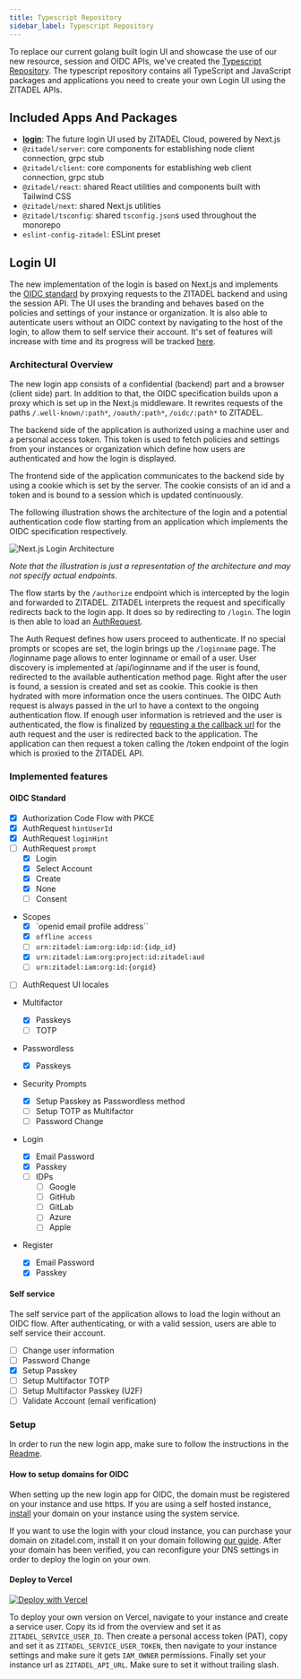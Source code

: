 ```yaml
---
title: Typescript Repository
sidebar_label: Typescript Repository
---
```


To replace our current golang built login UI and showcase the use of our new resource, session and OIDC APIs, we've created the [Typescript Repository](https://github.com/zitadel/typescript).
The typescript repository contains all TypeScript and JavaScript packages and applications you need to create your own Login UI using the ZITADEL APIs.

## Included Apps And Packages

- **[login](./typescript-repo#new-login-ui)**: The future login UI used by ZITADEL Cloud, powered by Next.js
- `@zitadel/server`: core components for establishing node client connection, grpc stub
- `@zitadel/client`: core components for establishing web client connection, grpc stub
- `@zitadel/react`: shared React utilities and components built with Tailwind CSS
- `@zitadel/next`: shared Next.js utilities
- `@zitadel/tsconfig`: shared `tsconfig.json`s used throughout the monorepo
- `eslint-config-zitadel`: ESLint preset

## Login UI

The new implementation of the login is based on Next.js and implements the [OIDC standard](./oidc-standard) by proxying requests to the ZITADEL backend and using the session API.
The UI uses the branding and behaves based on the policies and settings of your instance or organization.
It is also able to autenticate users without an OIDC context by navigating to the host of the login, to allow them to self service their account.
It's set of features will increase with time and its progress will be tracked [here](./typescript-repo#implemented-features).

### Architectural Overview

The new login app consists of a confidential (backend) part and a browser (client side) part.
In addition to that, the OIDC specification builds upon a proxy which is set up in the Next.js middleware. It rewrites requests of the paths `/.well-known/:path*`, `/oauth/:path*`, `/oidc/:path*` to ZITADEL.

The backend side of the application is authorized using a machine user and a personal access token.
This token is used to fetch policies and settings from your instances or organization which define how users are authenticated and how the login is displayed.

The frontend side of the application communicates to the backend side by using a cookie which is set by the server.
The cookie consists of an id and a token and is bound to a session which is updated continuously.

The following illustration shows the architecture of the login and a potential authentication code flow starting from an application which implements the OIDC specification respectively.

![Next.js Login Architecture](/img/typescript-login-architecture.png)

_Note that the illustration is just a representation of the architecture and may not specify actual endpoints._

The flow starts by the `/authorize` endpoint which is intercepted by the login and forwarded to ZITADEL.
ZITADEL interprets the request and specifically redirects back to the login app.
It does so by redirecting to `/login`.
The login is then able to load an [AuthRequest](/docs/apis/resources/oidc_service/oidc-service-get-auth-request#get-oidc-auth-request-details).

The Auth Request defines how users proceed to authenticate. If no special prompts or scopes are set, the login brings up the `/loginname` page.
The /loginname page allows to enter loginname or email of a user. User discovery is implemented at /api/loginname and if the user is found, redirected to the available authentication method page.
Right after the user is found, a session is created and set as cookie.
This cookie is then hydrated with more information once the users continues.
The OIDC Auth request is always passed in the url to have a context to the ongoing authentication flow.
If enough user information is retrieved and the user is authenticated, the flow is finalized by [requesting a the callback url](/docs/apis/resources/oidc_service/oidc-service-create-callback) for the auth request and the user is redirected back to the application.
The application can then request a token calling the /token endpoint of the login which is proxied to the ZITADEL API.

### Implemented features

#### OIDC Standard

- [x] Authorization Code Flow with PKCE
- [x] AuthRequest `hintUserId`
- [x] AuthRequest `loginHint`
- [ ] AuthRequest `prompt`
  - [x] Login
  - [x] Select Account
  - [x] Create
  - [x] None
  - [ ] Consent
- Scopes
  - [x] `openid email profile address``
  - [x] `offline access`
  - [ ] `urn:zitadel:iam:org:idp:id:{idp_id}`
  - [x] `urn:zitadel:iam:org:project:id:zitadel:aud`
  - [ ] `urn:zitadel:iam:org:id:{orgid}`
- [ ] AuthRequest UI locales
- Multifactor
  - [x] Passkeys
  - [ ] TOTP
- Passwordless
  - [x] Passkeys
- Security Prompts
  - [x] Setup Passkey as Passwordless method
  - [ ] Setup TOTP as Multifactor
  - [ ] Password Change
- Login
  - [x] Email Password
  - [x] Passkey
  - [ ] IDPs
    - [ ] Google
    - [ ] GitHub
    - [ ] GitLab
    - [ ] Azure
    - [ ] Apple
- Register

  - [x] Email Password
  - [x] Passkey

#### Self service

The self service part of the application allows to load the login without an OIDC flow.
After authenticating, or with a valid session, users are able to self service their account.

- [ ] Change user information
- [ ] Password Change
- [x] Setup Passkey
- [ ] Setup Multifactor TOTP
- [ ] Setup Multifactor Passkey (U2F)
- [ ] Validate Account (email verification)

### Setup

In order to run the new login app, make sure to follow the instructions in the [Readme](https://github.com/zitadel/typescript/blob/main/README.md#run-login-ui).

#### How to setup domains for OIDC

When setting up the new login app for OIDC, the domain must be registered on your instance and use https.
If you are using a self hosted instance, [install](/docs/apis/resources/system/system-service-add-domain) your domain on your instance using the system service.

If you want to use the login with your cloud instance, you can purchase your domain on zitadel.com, install it on your domain following [our guide](/docs/guides/manage/cloud/instances#add-custom-domain).
After your domain has been verified, you can reconfigure your DNS settings in order to deploy the login on your own.

#### Deploy to Vercel

[![Deploy with Vercel](https://vercel.com/button)](https://vercel.com/new/clone?repository-url=https%3A%2F%2Fgithub.com%2Fzitadel%2Ftypescript&env=ZITADEL_API_URL,ZITADEL_SERVICE_USER_ID,ZITADEL_SERVICE_USER_TOKEN&root-directory=apps/login&envDescription=Setup%20a%20service%20account%20with%20IAM_OWNER%20membership%20on%20your%20instance%20and%20provide%20its%20id%20and%20personal%20access%20token.&project-name=zitadel-login&repository-name=zitadel-login)

To deploy your own version on Vercel, navigate to your instance and create a service user.
Copy its id from the overview and set it as `ZITADEL_SERVICE_USER_ID`.
Then create a personal access token (PAT), copy and set it as `ZITADEL_SERVICE_USER_TOKEN`, then navigate to your instance settings and make sure it gets `IAM_OWNER` permissions.
Finally set your instance url as `ZITADEL_API_URL`. Make sure to set it without trailing slash.
